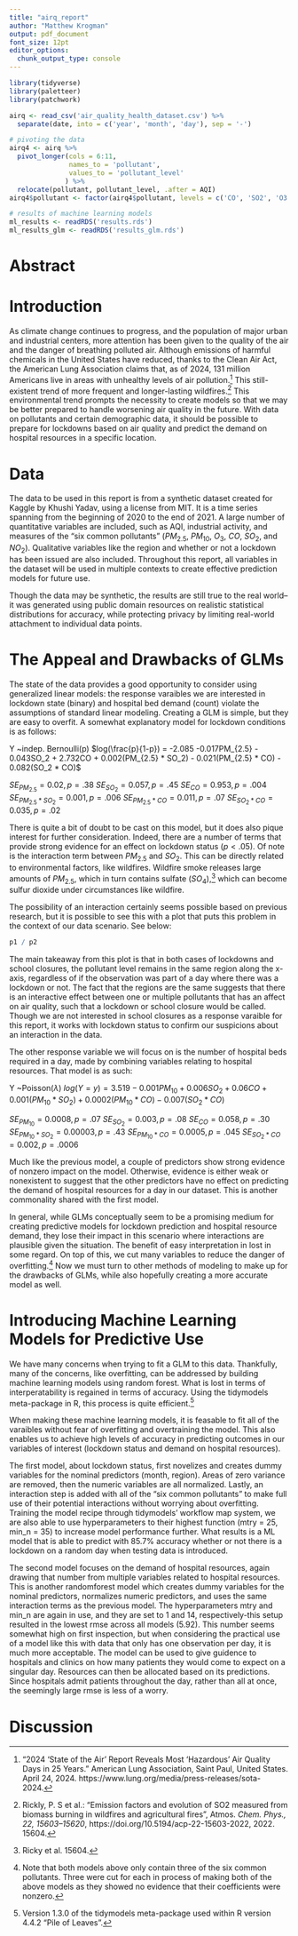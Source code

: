 ```yaml
---
title: "airq_report"
author: "Matthew Krogman"
output: pdf_document
font_size: 12pt
editor_options: 
  chunk_output_type: console
---
```


```r
library(tidyverse)
library(paletteer)
library(patchwork)

airq <- read_csv('air_quality_health_dataset.csv') %>% 
  separate(date, into = c('year', 'month', 'day'), sep = '-')

# pivoting the data
airq4 <- airq %>% 
  pivot_longer(cols = 6:11,
               names_to = 'pollutant',
               values_to = 'pollutant_level'
              ) %>% 
  relocate(pollutant, pollutant_level, .after = AQI)
airq4$pollutant <- factor(airq4$pollutant, levels = c('CO', 'SO2', 'O3', 'NO2', 'PM2.5', 'PM10'))

# results of machine learning models
ml_results <- readRDS('results.rds')
ml_results_glm <- readRDS('results_glm.rds')
```

# Abstract



# Introduction

As climate change continues to progress, and the population of major urban and industrial centers, more attention has been given to the quality of the air and the danger of breathing polluted air. Although emissions of harmful chemicals in the United States have reduced, thanks to the Clean Air Act, the American Lung Association claims that, as of 2024, 131 million Americans live in areas with unhealthy levels of air pollution.^[“2024 ‘State of the Air’ Report Reveals Most ‘Hazardous’ Air Quality Days in 25 Years.” American Lung Association, Saint Paul, United States. April 24, 2024. https://www.lung.org/media/press-releases/sota-2024.] This still-existent trend of more frequent and longer-lasting wildfires.^[Rickly, P. S et al.: “Emission factors and evolution of SO2 measured from biomass burning in wildfires and agricultural fires”, Atmos. *Chem. Phys., 22, 15603–15620*, https://doi.org/10.5194/acp-22-15603-2022, 2022. 15604.] This environmental trend prompts the necessity to create models so that we may be better prepared to handle worsening air quality in the future. With data on pollutants and certain demographic data, it should be possible to prepare for lockdowns based on air quality and predict the demand on hospital resources in a specific location.

# Data

The data to be used in this report is from a synthetic dataset created for Kaggle by Khushi Yadav, using a license from MIT. It is a time series spanning from the beginning of 2020 to the end of 2021. A large number of quantitative variables are included, such as AQI, industrial activity, and measures of the "six common pollutants" ($PM_{2.5}$, $PM_{10}$, $O_{3}$, $CO$, $SO_{2}$, and $NO_{2}$). Qualitative variables like the region and whether or not a lockdown has been issued are also included. Throughout this report, all variables in the dataset will be used in multiple contexts to create effective prediction models for future use.

Though the data may be synthetic, the results are still true to the real world–it was generated using public domain resources on realistic statistical distributions for accuracy, while protecting privacy by limiting real-world attachment to individual data points.

# The Appeal and Drawbacks of GLMs

The state of the data provides a good opportunity to consider using generalized linear models: the response varaibles we are interested in lockdown state (binary) and hospital bed demand (count) violate the assumptions of standard linear modeling. Creating a GLM is simple, but they are easy to overfit. A somewhat explanatory model for lockdown conditions is as follows:

Y ~indep. Bernoulli(p)\newline
$log(\frac{p}{1-p}) = -2.085 -0.017PM_{2.5} - 0.043SO_2 + 2.732CO + 0.002(PM_{2.5} * SO_2) - 0.021(PM_{2.5} * CO) - 0.082(SO_2 * CO)$\newline

$SE_{PM_{2.5}} = 0.02, p = .38$\newline
$SE_{SO_2} = 0.057, p = .45$\newline
$SE_{CO} = 0.953, p = .004$\newline
$SE_{PM_{2.5} * SO_2} = 0.001, p = .006$\newline
$SE_{PM_{2.5} * CO} = 0.011, p = .07$\newline
$SE_{SO_2 * CO} = 0.035, p = .02$\newline

There is quite a bit of doubt to be cast on this model, but it does also pique interest for further consideration. Indeed, there are a number of terms that provide strong evidence for an effect on lockdown status $(p < .05)$. Of note is the interaction term between $PM_{2.5}$ and $SO_{2}$. This can be directly related to environmental factors, like wildfires. Wildfire smoke releases large amounts of $PM_{2.5}$, which in turn contains sulfate $(SO_4)$,^[Ricky et al. 15604.] which can become sulfur dioxide under circumstances like wildfire. 

The possibility of an interaction certainly seems possible based on previous research, but it is possible to see this with a plot that puts this problem in the context of our data scenario. See below:

```r
p1 / p2
```

The main takeaway from this plot is that in both cases of lockdowns and school closures, the pollutant level remains in the same region along the x-axis, regardless of if the observation was part of a day where there was a lockdown or not. The fact that the regions are the same suggests that there is an interactive effect between one or multiple pollutants that has an affect on air quality, such that a lockdown or school closure would be called. Though we are not interested in school closures as a response varaible for this report, it works with lockdown status to confirm our suspicions about an interaction in the data.

The other response variable we will focus on is the number of hospital beds required in a day, made by combining variables relating to hospital resources. That model is as such:

Y ~Poisson($\lambda$)\newline
$log(Y = y) = 3.519 -0.001PM_{10} + 0.006SO_2 + 0.06CO + 0.001(PM_{10} * SO_2) + 0.0002(PM_{10} * CO) - 0.007(SO_2 * CO)$\newline

$SE_{PM_{10}} = 0.0008, p = .07$\newline
$SE_{SO_2} = 0.003, p = .08$\newline
$SE_{CO} = 0.058, p = .30$\newline
$SE_{PM_{10} * SO_2} = 0.00003, p = .43$\newline
$SE_{PM_{10} * CO} = 0.0005, p = .045$\newline
$SE_{SO_2 * CO} = 0.002, p = .0006$\newline

Much like the previous model, a couple of predictors show strong evidence of nonzero impact on the model. Otherwise, evidence is either weak or nonexistent to suggest that the other predictors have no effect on predicting the demand of hospital resources for a day in our dataset. This is another commonality shared with the first model.

In general, while GLMs conceptually seem to be a promising medium for creating predictive models for lockdown prediction and hospital resource demand, they lose their impact in this scenario where interactions are plausible given the situation. The benefit of easy interpretation in lost in some regard. On top of this, we cut many variables to reduce the danger of overfitting.^[Note that both models above only contain three of the six common pollutants. Three were cut for each in process of making both of the above models as they showed no evidence that their coefficients were nonzero.] Now we must turn to other methods of modeling to make up for the drawbacks of GLMs, while also hopefully creating a more accurate model as well.

# Introducing Machine Learning Models for Predictive Use

We have many concerns when trying to fit a GLM to this data. Thankfully, many of the concerns, like overfitting, can be addressed by building machine learning models using random forest. What is lost in terms of interperatability is regained in terms of accuracy. Using the tidymodels meta-package in R, this process is quite efficient.^[Version 1.3.0 of the tidymodels meta-package used within R version 4.4.2 "Pile of Leaves".]

When making these machine learning models, it is feasable to fit all of the varaibles without fear of overfitting and overtraining the model. This also enables us to achieve high levels of accuracy in predicting outcomes in our variables of interest (lockdown status and demand on hospital resources).

The first model, about lockdown status, first novelizes and creates dummy variables for the nominal predictors (month, region). Areas of zero variance are removed, then the numeric variables are all normalized. Lastly, an interaction step is added with all of the "six common pollutants" to make full use of their potential interactions without worrying about overfitting. Training the model recipe through tidymodels' workflow map system, we are also able to use hyperparameters to their highest function (mtry = 25, min_n = 35) to increase model performance further. What results is a ML model that is able to predict with 85.7% accuracy whether or not there is a lockdown on a random day when testing data is introduced.

The second model focuses on the demand of hospital resources, again drawing that number from multiple variables related to hospital resources. This is another randomforest model which creates dummy variables for the nominal predictors, normalizes numeric predictors, and uses the same interaction terms as the previous model. The hyperparameters mtry and min_n are again in use, and they are set to 1 and 14, respectively-this setup resulted in the lowest rmse across all models (5.92). This number seems somewhat high on first inspection, but when considering the practical use of a model like this with data that only has one observation per day, it is much more acceptable. The model can be used to give guidence to hospitals and clinics on how many patients they would come to expect on a singular day. Resources can then be allocated based on its predictions. Since hospitals admit patients throughout the day, rather than all at once, the seemingly large rmse is less of a worry.

# Discussion



